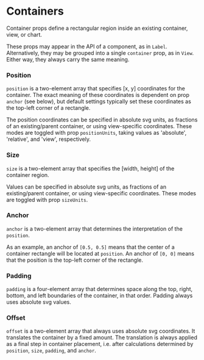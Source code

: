
<Meta title="Core/Props/Containers" />

# Containers

Container props define a rectangular region inside an existing container, view, or chart.

<ArgTypes of={MockContainer} />

These props may appear in the API of a component, as in `Label`.
Alternatively, they may be grouped into a single `container` prop, as in `View`.
Either way, they always carry the same meaning.

### Position

`position` is a two-element array that specifies [x, y] coordinates for the container.
The exact meaning of these coordinates is dependent on prop `anchor` (see below), but
default settings typically set these coordinates as the top-left corner of a rectangle.

The position coordinates can be specified in absolute svg units, as fractions of an existing/parent container,
or using view-specific coordinates. These modes are toggled with prop `positionUnits`, taking values as 'absolute',
'relative', and 'view', respectively.

### Size

`size` is a two-element array that specifies the [width, height] of the container region.

Values can be specified in absolute svg units, as fractions of an existing/parent container,
or using view-specific coordinates. These modes are toggled with prop `sizeUnits`.

### Anchor

`anchor` is a two-element array that determines the interpretation of the `position`.

As an example, an anchor of `[0.5, 0.5]` means that the center of a container rectangle will be
located at `position`. An anchor of `[0, 0]` means that the position is the top-left corner of the rectangle.

### Padding

`padding` is a four-element array that determines space along the top, right, bottom, and left
boundaries of the container, in that order. Padding always uses absolute svg values.

### Offset

`offset` is a two-element array that always uses absolute svg coordinates.
It translates the container by a fixed amount.
The translation is always applied as a final step in container placement,
i.e. after calculations determined by `position`, `size`, `padding`, and `anchor`.
